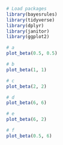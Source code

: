 ```r
# Load packages
library(bayesrules)
library(tidyverse)
library(dplyr)
library(janitor)
library(ggplot2)
```

```r
# a
plot_beta(0.5, 0.5)
```

```r
# b
plot_beta(1, 1)
```

```r
# c
plot_beta(2, 2)
```

```r
# d
plot_beta(6, 6)
```

```r
# e
plot_beta(6, 2)
```

```r
# f
plot_beta(0.5, 6)
```

